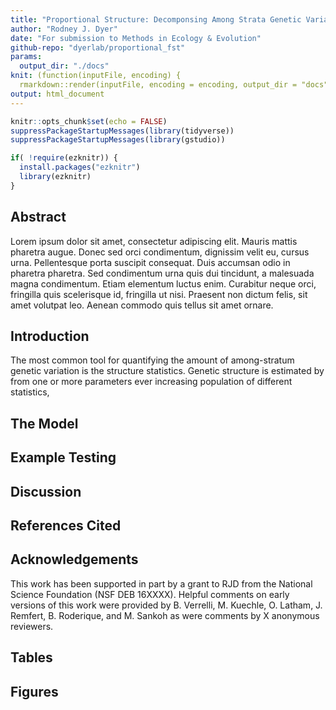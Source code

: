 ```yaml
---
title: "Proportional Structure: Decomponsing Among Strata Genetic Variance"
author: "Rodney J. Dyer"
date: "For submission to Methods in Ecology & Evolution"
github-repo: "dyerlab/proportional_fst"
params:
  output_dir: "./docs"
knit: (function(inputFile, encoding) {
  rmarkdown::render(inputFile, encoding = encoding, output_dir = "docs") })
output: html_document
---
```


```r
knitr::opts_chunk$set(echo = FALSE)
suppressPackageStartupMessages(library(tidyverse))
suppressPackageStartupMessages(library(gstudio))

if( !require(ezknitr)) {
  install.packages("ezknitr")
  library(ezknitr)
}
```


## Abstract

Lorem ipsum dolor sit amet, consectetur adipiscing elit. Mauris mattis pharetra augue. Donec sed orci condimentum, dignissim velit eu, cursus urna. Pellentesque porta suscipit consequat. Duis accumsan odio in pharetra pharetra. Sed condimentum urna quis dui tincidunt, a malesuada magna condimentum. Etiam elementum luctus enim. Curabitur neque orci, fringilla quis scelerisque id, fringilla ut nisi. Praesent non dictum felis, sit amet volutpat leo. Aenean commodo quis tellus sit amet ornare.




## Introduction

The most common tool for quantifying the amount of among-stratum genetic variation is the structure statistics.  Genetic structure is estimated by from one or more parameters  ever increasing population of different statistics, 

## The Model




## Example Testing 


## Discussion



## References Cited


## Acknowledgements

This work has been supported in part by a grant to RJD from the National Science Foundation (NSF DEB 16XXXX).  Helpful comments on early versions of this work were provided by B. Verrelli, M. Kuechle, O. Latham, J. Remfert, B. Roderique, and M. Sankoh as were comments by X anonymous reviewers.

## Tables 


## Figures


